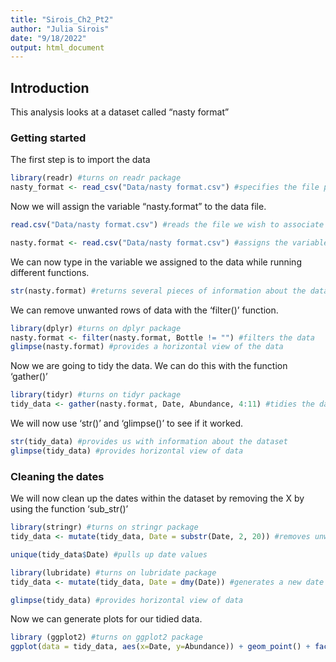 ```yaml
---
title: "Sirois_Ch2_Pt2"
author: "Julia Sirois"
date: "9/18/2022"
output: html_document
---
```


## Introduction
This analysis looks at a dataset called "nasty format"

### Getting started
The first step is to import the data

```r
library(readr) #turns on readr package
nasty_format <- read_csv("Data/nasty format.csv") #specifies the file pathway for the dataset
```

Now we will assign the variable "nasty.format" to the data file.
```r
read.csv("Data/nasty format.csv") #reads the file we wish to associate to a variable
```

```r
nasty.format <- read.csv("Data/nasty format.csv") #assigns the variable
```

We can now type in the variable we assigned to the data while running different functions.
```r
str(nasty.format) #returns several pieces of information about the dataset
```

We can remove unwanted rows of data with the 'filter()' function. 
```r
library(dplyr) #turns on dplyr package
nasty.format <- filter(nasty.format, Bottle != "") #filters the data
glimpse(nasty.format) #provides a horizontal view of the data
```

Now we are going to tidy the data. We can do this with the function 'gather()'

```r
library(tidyr) #turns on tidyr package
tidy_data <- gather(nasty.format, Date, Abundance, 4:11) #tidies the data based on variables specified in the parentheses.
```

We will now use 'str()' and 'glimpse()' to see if it worked.

```r
str(tidy_data) #provides us with information about the dataset
glimpse(tidy_data) #provides horizontal view of data
```

### Cleaning the dates
We will now clean up the dates within the dataset by removing the X by using the function 'sub_str()'



```r
library(stringr) #turns on stringr package
tidy_data <- mutate(tidy_data, Date = substr(Date, 2, 20)) #removes unwanted variables from date
```

```r
unique(tidy_data$Date) #pulls up date values
```

```r
library(lubridate) #turns on lubridate package
tidy_data <- mutate(tidy_data, Date = dmy(Date)) #generates a new date organization method.
```

```r
glimpse(tidy_data) #provides horizontal view of data 
```

Now we can generate plots for our tidied data.

```r
library (ggplot2) #turns on ggplot2 package
ggplot(data = tidy_data, aes(x=Date, y=Abundance)) + geom_point() + facet_wrap(~Bottle)
```

